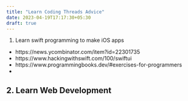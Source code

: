 ```yaml
---
title: "Learn Coding Threads Advice"
date: 2023-04-19T17:17:30+05:30
draft: true
---
```


1. Learn swift programming to make iOS apps
- https://news.ycombinator.com/item?id=22301735
- https://www.hackingwithswift.com/100/swiftui
- https://www.programmingbooks.dev/#exercises-for-programmers
- 


2. Learn Web Development
- 